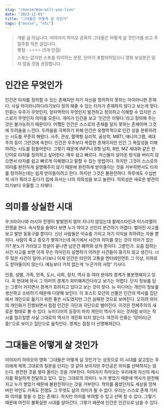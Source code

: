 ```yaml
---
slug: "/movie/How-will-you-live"
date: "2023-11-01"
title: "그대들은 어떻게 살 것인가"
tags: ["movie", "etc"]
---
```


> 개발 글 아닙니다. 미야자키 하야오 감독의 그대들은 어떻게 살 것인가를 보고 주절주절 적은 글입니다.  
> 평점 : ⭐️⭐️⭐️⭐️ (5개 만점)  
> 스포는 없지만 스포를 의미하는 문장, 단어가 포함되어있으니 영화 보실분은 읽지 않을 것을 권장합니다.

# 인간은 무엇인가

인간은 타자를 정의할 수 있는 존재지만 자기 자신을 정의하지 못하는 아이러니한 존재다.
사실 아이러니하다라기보다 정의 해줄 수 있는 타자가 존재하지 않다고 보는게 맞다.
인류는 우주가 무엇인지, 양자역학이 무엇인지 발견하고 정의하고 이해할 수 있지만 스스로가 무엇인지 의미를 모른다.
개미가 인간을 보고 '인간은 이렇다.'라고 정의해 주는 것은 불가능하기 때문이다.
어쨌든 인간은 스스로의 존재를 알지 못하는 존재이며 그것에 두려움을 느낀다.
두려움을 극복하기 위해 인간은 유형학적으로 인간 상을 분류하려는 시도를 꾸준히 해왔다. 사주, 관상, 혈액형 심리학, 골상학, MBTI, 애니어그램, 세대주의 등이
그런것에 속한다. 인간은 우주보다 복잡한 존재이지만 인간 그 복잡성을 이해하려는 시도를 힘들어한다.
그렇기 때문에 INFP나 B형 남자, 8번, MZ 세대와 같은 한 단어로 타자를 정의하고 싶어한다. 매우 쉽고 빠르다. 자신들이 살아온 방식을 버리지 않으면서
타자를 쉽고 빠르게 이해했다고 말할 수 있는 방법이다.
하지만 그것이 스스로의 의미를 완전하게 설명해주지 않기 때문에 완전하게 받아들이는 것을 거부하면서도
타자를 정의하는데는 쉽게 받아들이려고 한다. 하지만 그것은 불완전하다. 하루에도 수십번씩 내가 뭐라고 듣다가 집에 와서는 나의 의외성을 보고 놀란다.
의외성은 새로운 발견이라기보다 우울함 그 자체다.

# 의미를 상실한 시대

우크라이나와 러시아 전쟁이 발발한지 얼마 지나지 않았는데 팔레스타인과 이스라엘이 전쟁을 한다.
속사정을 들여다 보면 누가 악이고 선인지 분간하기 어렵다. 벌어진 사고를 보고 발만 동동구를 뿐이다.
신난 사람들은 이슈를 가지고 자기 이익을 취하려는 자들 뿐이다. 사람이 죽고 증오가 쌓여가는데 여기에서 사건의 의미를 찾는 것이
의미가 있는가? 분노가 가라앉고 학살이 끝나면 남은건 폐허와 상처 뿐이다.
그뿐인가. 요즘 접하는 사건 사고를 보면 이게 무슨 의미인지 설명하기 어려운 사건들이 끊기지 않고 생긴다. 너무 많은 사건이 일어나다보니
이제 인간은 타인의 고통을 엔터테인먼트 그 이상, 이하로도 받아들이지 않는다. 예능보다 가치 없는게 '누군가의 사망' 기사다.

인종, 성별, 가족, 민족, 도시, 사회, 정치, 역사 등 여러 분야의 경계가 불분명해지고 있다.
꼭 현대에 와서 그 의미의 경계가 희미해져간다라고 보기는 어렵다. 단지 정보를 담는 그릇이 커지면서 경계가 흐려지고 있다고 보는 것이 맞다.
뉴 미디어는 개인이 정보를 생산하고 소비하기 때문에 다양해 보인다.
이 포스트 모던의 산물은 인간의 역사를 집단에서 개인으로 옮기기 위한 좋은 시도였지만 그건 실패한 것으로 보여진다.
오히려 의미의 개인화가 진행되면서 점점 인간은 극단과 극단으로 벌어진다.
이것은 전체주의의 새로운 형태로 볼 수 있다.
뉴미디어의 등장이 마치 개인이 역사가 되는 것처럼 보이는 착시를 일으킬뿐 사실 그대로의 역사가 개인화 되지 않는다.
여전히 인류는 '덩어리(군중)'으로 보이고 집단으로 움직인다. 경계는 점점 더 선명해져간다.

# 그대들은 어떻게 살 것인가

미야자키 하야오의 영화 '그대들은 어떻게 살 것인가'는 상징으로 이 시대를 살고있는 우리에게 제목 그대로의 질문을 던지는 것 같아 보이지만
주인공은 의미를 선택하지는 않는다. 완전한 것을 쌓아 올리는 것을 거부한다. 미야자키 하야오는 우리에게 자신의 메시지를 확실하게 전달하고 있다.
있는 그대로의 의미다. 누가 쌓았기 때문에 역사가 완전해지고 누가 쌓았기 때문에 불완전하다는 것을 거부한다.
적의를 품었던자도 세상을 망쳐버린 악인도 가족도 전쟁도 그 무엇도 삶의 의미가 될 수 없다. 우리는 스스로 존재 가치와
의미를 찾을 수 없는 존재다. 하지만 의미를 부여할 수 있고 선택 할 수 있다. 그렇기 때문에 여전히 불확실한 시대를 살아간다.
그렇기 때문에 인간은 인간으로 남을 수 있다.
